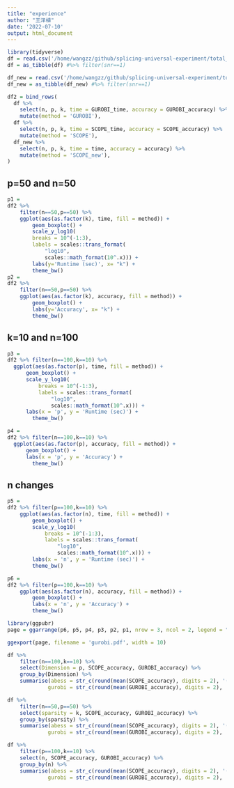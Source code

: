 ```yaml
---
title: "experience"
author: "王泽植"
date: '2022-07-10'
output: html_document
---
```


```r
library(tidyverse)
df = read.csv('/home/wangzz/github/splicing-universal-experiment/total_experiment/results/gurobi_experiment.csv')
df = as_tibble(df) #%>% filter(snr==1)
```
```r
df_new = read.csv('/home/wangzz/github/splicing-universal-experiment/total_experiment_new/gurobi_experiment.csv')
df_new = as_tibble(df_new) #%>% filter(snr==1)
```


```r
df2 = bind_rows(
  df %>% 
    select(n, p, k, time = GUROBI_time, accuracy = GUROBI_accuracy) %>% 
    mutate(method = 'GUROBI'),
  df %>% 
    select(n, p, k, time = SCOPE_time, accuracy = SCOPE_accuracy) %>% 
    mutate(method = 'SCOPE'),  
  df_new %>% 
    select(n, p, k, time = time, accuracy = accuracy) %>% 
    mutate(method = 'SCOPE_new'), 
) 
```

## p=50 and n=50

```r
p1 = 
df2 %>% 
    filter(n==50,p==50) %>% 
    ggplot(aes(as.factor(k), time, fill = method)) +
        geom_boxplot() +
        scale_y_log10(
        breaks = 10^(-1:3),
        labels = scales::trans_format(
            "log10", 
            scales::math_format(10^.x))) +
        labs(y='Runtime (sec)', x= "k") +
        theme_bw()
p2 = 
df2 %>% 
    filter(n==50,p==50) %>%  
    ggplot(aes(as.factor(k), accuracy, fill = method)) +
        geom_boxplot() +
        labs(y='Accuracy', x= "k") +
        theme_bw()
```


## k=10 and n=100

```r
p3 = 
df2 %>% filter(n==100,k==10) %>% 
  ggplot(aes(as.factor(p), time, fill = method)) +
      geom_boxplot() +
      scale_y_log10(
          breaks = 10^(-1:3),
          labels = scales::trans_format(
              "log10", 
              scales::math_format(10^.x))) +
      labs(x = 'p', y = 'Runtime (sec)') +
        theme_bw()  

p4 = 
df2 %>% filter(n==100,k==10) %>% 
  ggplot(aes(as.factor(p), accuracy, fill = method)) +
      geom_boxplot() +
      labs(x = 'p', y = 'Accuracy') +
        theme_bw() 
```

## n changes


```r
p5 = 
df2 %>% filter(p==100,k==10) %>% 
    ggplot(aes(as.factor(n), time, fill = method)) +
        geom_boxplot() +
        scale_y_log10(
            breaks = 10^(-1:3),
            labels = scales::trans_format(
                "log10", 
                scales::math_format(10^.x))) +
        labs(x = 'n', y = 'Runtime (sec)') +
        theme_bw() 

p6 = 
df2 %>% filter(p==100,k==10) %>% 
    ggplot(aes(as.factor(n), accuracy, fill = method)) +
        geom_boxplot() +
        labs(x = 'n', y = 'Accuracy') +
        theme_bw() 
```


```r
library(ggpubr)
page = ggarrange(p6, p5, p4, p3, p2, p1, nrow = 3, ncol = 2, legend = "bottom", common.legend = TRUE)

ggexport(page, filename = 'gurobi.pdf', width = 10)
```


```r
df %>% 
    filter(n==100,k==10) %>% 
    select(Dimension = p, SCOPE_accuracy, GUROBI_accuracy) %>% 
    group_by(Dimension) %>% 
    summarise(abess = str_c(round(mean(SCOPE_accuracy), digits = 2), '(',round(sd(SCOPE_accuracy), digits = 2), ')'),
             gurobi = str_c(round(mean(GUROBI_accuracy), digits = 2), '(',round(sd(GUROBI_accuracy), digits = 2), ')')) 

df %>% 
    filter(n==50,p==50) %>% 
    select(sparsity = k, SCOPE_accuracy, GUROBI_accuracy) %>% 
    group_by(sparsity) %>% 
    summarise(abess = str_c(round(mean(SCOPE_accuracy), digits = 2), '(',round(sd(SCOPE_accuracy), digits = 2), ')'),
             gurobi = str_c(round(mean(GUROBI_accuracy), digits = 2), '(',round(sd(GUROBI_accuracy), digits = 2), ')')) 

df %>% 
    filter(p==100,k==10) %>% 
    select(n, SCOPE_accuracy, GUROBI_accuracy) %>% 
    group_by(n) %>% 
    summarise(abess = str_c(round(mean(SCOPE_accuracy), digits = 2), '(',round(sd(SCOPE_accuracy), digits = 2), ')'),
             gurobi = str_c(round(mean(GUROBI_accuracy), digits = 2), '(',round(sd(GUROBI_accuracy), digits = 2), ')')) 
```




  
